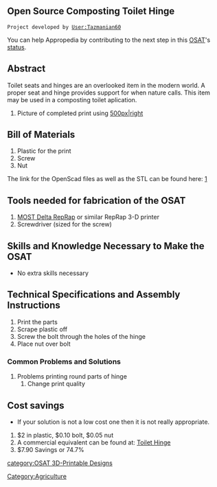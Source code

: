 {{777}}
==Open Source Composting Toilet Hinge==
 Project developed by [[User:Tazmanian60]]
{{Statusboxtop}}
{{status-design}}
{{status-prototype}}
You can help Appropedia by contributing to the next step in this [[OSAT]]'s [[:Category:Status|status]].
{{boxbottom}}

==Abstract==
Toilet seats and hinges are an overlooked item in the modern world. A proper seat and hinge provides support for when nature calls. This item may be used in a composting toilet aplication.

# Picture of completed print using [[image:Hinge.jpg|500px|right]]

== Bill of Materials==
# Plastic for the print
# Screw
# Nut

The link for the OpenScad files as well as the STL can be found here: [http://www.thingiverse.com/thing:577167]

== Tools needed for fabrication of the OSAT==
# [[Delta_Build_Overview:MOST| MOST Delta RepRap]] or similar RepRap 3-D printer
# Screwdriver (sized for the screw)

== Skills and Knowledge Necessary to Make the OSAT ==
* No extra skills necessary

== Technical Specifications and Assembly Instructions==
# Print the parts
# Scrape plastic off
# Screw the bolt through the holes of the hinge
# Place nut over bolt

=== Common Problems and Solutions===
# Problems printing round parts of hinge
## Change print quality

== Cost savings==
* If your solution is not a low cost one then it is not really appropriate.
# $2 in plastic, $0.10 bolt, $0.05 nut
# A commercial equivalent can be found at: [https://www.google.com/shopping/product/11271742538894615299?q=toilet+hinge&es_sm=122&bav=on.2,or.r_cp.r_qf.&bvm=bv.81449611,d.aWw&biw=1366&bih=643&tch=1&ech=1&psi=oHeGVKvoHZOfyAT95YHADg.1418098589993.3&prds=paur:ClkAsKraX7MpVJYr6c0Eeoa2sP-zU0J-stAAYc3cvfs3IzsHiCllmUNsm7dwU4Dlw0LhMD8JoSj0QQ7NtlyaGwKlJyLChTREwP3k9zCMdjVeWCvtonSALaYc6xIZAFPVH71p6orvpoiSQzmVZMzo2WMi9xqycg&ei=o3eGVLyrGY2pyASKlYDoAQ&ved=0CLkBEKYrMAI Toilet Hinge]
# $7.90 Savings or 74.7%

[[Category:Agriculture]]
[[category:OSAT 3D-Printable Designs]]